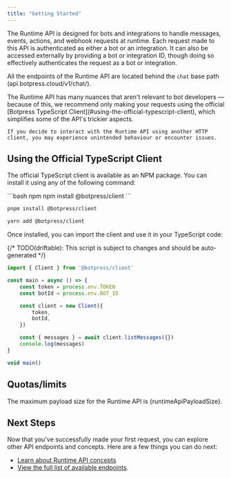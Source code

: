 ```yaml
---
title: "Getting Started"
---
```



The Runtime API is designed for bots and integrations to handle messages, events, actions, and webhook requests at runtime. Each request made to this API is authenticated as either a bot or an integration. It can also be accessed externally by providing a bot or integration ID, though doing so effectively authenticates the request as a bot or integration.

All the endpoints of the Runtime API are located behind the `chat` base path (api.botpress.cloud/v1/chat/).

<Warning>
    The Runtime API has many nuances that aren't relevant to bot developers — because of this, we recommend only making your requests using the official [Botpress TypeScript Client](#using-the-official-typescript-client), which simplifies some of the API's trickier aspects.

    If you decide to interact with the Runtime API using another HTTP client, you may experience unintended behaviour or encounter issues.
</Warning>

## Using the Official TypeScript Client

The official TypeScript client is available as an NPM package. You can install it using any of the following command:

<CodeGroup>
```bash npm
npm install @botpress/client
```

```bash pnpm
pnpm install @botpress/client
```

```bash yarn
yarn add @botpress/client
```
</CodeGroup>

Once installed, you can import the client and use it in your TypeScript code:

{/* TODO(driftable): This script is subject to changes and should be auto-generated */}
```ts
import { Client } from '@botpress/client'

const main = async () => {
    const token = process.env.TOKEN
    const botId = process.env.BOT_ID

    const client = new Client({
        token,
        botId,
    })

    const { messages } = await client.listMessages({})
    console.log(messages)
}

void main()
```

## Quotas/limits

The maximum payload size for the Runtime API is {runtimeApiPayloadSize}.

## Next Steps

Now that you've successfully made your first request, you can explore other API endpoints and concepts. Here are a few things you can do next:

- [Learn about Runtime API concepts](./concepts)
- [View the full list of available endpoints](./openapi/createConversation).
